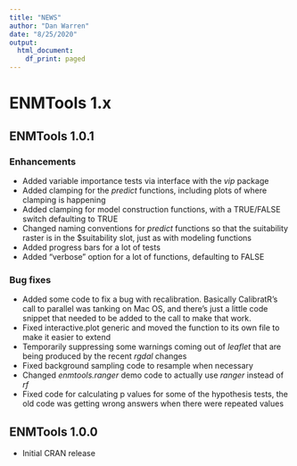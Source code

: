 ```yaml
---
title: "NEWS"
author: "Dan Warren"
date: "8/25/2020"
output:
  html_document:
    df_print: paged
---
```


# ENMTools 1.x

## ENMTools 1.0.1

### Enhancements

* Added variable importance tests via interface with the *vip* package
* Added clamping for the *predict* functions, including plots of where clamping is happening
* Added clamping for model construction functions, with a TRUE/FALSE switch defaulting to TRUE
* Changed naming conventions for *predict* functions so that the suitability raster is in the $suitability slot, just as with modeling functions
* Added progress bars for a lot of tests
* Added "verbose" option for a lot of functions, defaulting to FALSE

### Bug fixes

* Added some code to fix a bug with recalibration.  Basically CalibratR's call to parallel was tanking on Mac OS, and there's just a little code snippet that needed to be added to the call to make that work.
* Fixed interactive.plot generic and moved the function to its own file to make it easier to extend
* Temporarily suppressing some warnings coming out of *leaflet* that are being produced by the recent *rgdal* changes
* Fixed background sampling code to resample when necessary
* Changed *enmtools.ranger* demo code to actually use *ranger* instead of *rf*
* Fixed code for calculating p values for some of the hypothesis tests, the old code was getting wrong answers when there were repeated values


## ENMTools 1.0.0

* Initial CRAN release
